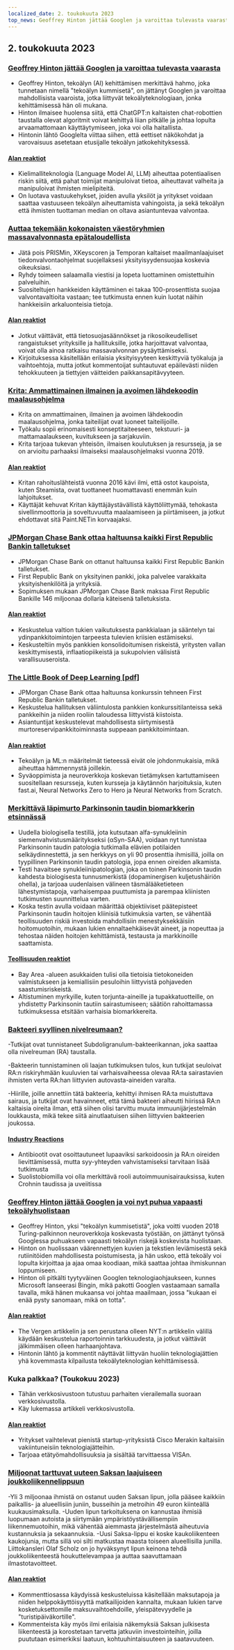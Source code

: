 ```yaml
---
localized_date: 2. toukokuuta 2023
top_news: Geoffrey Hinton jättää Googlen ja varoittaa tulevasta vaarasta
---
```




<CallToAction />

<Steps>

## 2. toukokuuta 2023

### [Geoffrey Hinton jättää Googlen ja varoittaa tulevasta vaarasta](https://www.nytimes.com/2023/05/01/technology/ai-google-chatbot-engineer-quits-hinton.html)

- Geoffrey Hinton, tekoälyn (AI) kehittämisen merkittävä hahmo, joka tunnetaan nimellä "tekoälyn kummisetä", on jättänyt Googlen ja varoittaa mahdollisista vaaroista, jotka liittyvät tekoälyteknologiaan, jonka kehittämisessä hän oli mukana.
- Hinton ilmaisee huolensa siitä, että ChatGPT:n kaltaisten chat-robottien taustalla olevat algoritmit voivat kehittyä liian pitkälle ja johtaa lopulta arvaamattomaan käyttäytymiseen, joka voi olla haitallista.
- Hintonin lähtö Googlelta viittaa siihen, että eettiset näkökohdat ja varovaisuus asetetaan etusijalle tekoälyn jatkokehityksessä.

#### [Alan reaktiot](http://news.ycombinator.com/item?id=35771104)

- Kielimalliteknologia (Language Model AI, LLM) aiheuttaa potentiaalisen riskin siitä, että pahat toimijat manipuloivat tietoa, aiheuttavat valheita ja manipuloivat ihmisten mielipiteitä.
- On luotava vastuukehykset, joiden avulla yksilöt ja yritykset voidaan saattaa vastuuseen tekoälyn aiheuttamista vahingoista, ja sekä tekoälyn että ihmisten tuottaman median on oltava asiantuntevaa valvontaa.

### [Auttaa tekemään kokonaisten väestöryhmien massavalvonnasta epätaloudellista](https://prism-break.org/en/)

- Jätä pois PRISMin, XKeyscoren ja Temporan kaltaiset maailmanlaajuiset tiedonvalvontaohjelmat suojellaksesi yksityisyydensuojaa koskevia oikeuksiasi.
- Ryhdy toimeen salaamalla viestisi ja lopeta luottaminen omistettuihin palveluihin.
- Suositeltujen hankkeiden käyttäminen ei takaa 100-prosenttista suojaa valvontavaltioita vastaan; tee tutkimusta ennen kuin luotat näihin hankkeisiin arkaluonteisia tietoja.

#### [Alan reaktiot](http://news.ycombinator.com/item?id=35772005)

- Jotkut väittävät, että tietosuojasäännökset ja rikosoikeudelliset rangaistukset yrityksille ja hallituksille, jotka harjoittavat valvontaa, voivat olla ainoa ratkaisu massavalvonnan pysäyttämiseksi.
- Kirjoituksessa käsitellään erilaisia yksityisyyteen keskittyviä työkaluja ja vaihtoehtoja, mutta jotkut kommentoijat suhtautuvat epäilevästi niiden tehokkuuteen ja tiettyjen väitteiden paikkansapitävyyteen.

### [Krita: Ammattimainen ilmainen ja avoimen lähdekoodin maalausohjelma](https://krita.org/en/)

- Krita on ammattimainen, ilmainen ja avoimen lähdekoodin maalausohjelma, jonka taiteilijat ovat luoneet taiteilijoille.
- Työkalu sopii erinomaisesti konseptitaiteeseen, tekstuuri- ja mattamaalaukseen, kuvitukseen ja sarjakuviin.
- Krita tarjoaa tukevan yhteisön, ilmaisen koulutuksen ja resursseja, ja se on arvioitu parhaaksi ilmaiseksi maalausohjelmaksi vuonna 2019.

#### [Alan reaktiot](http://news.ycombinator.com/item?id=35771994)

- Kritan rahoituslähteistä vuonna 2016 kävi ilmi, että ostot kaupoista, kuten Steamista, ovat tuottaneet huomattavasti enemmän kuin lahjoitukset.
- Käyttäjät kehuvat Kritan käyttäjäystävällistä käyttöliittymää, tehokasta sivellinmoottoria ja soveltuvuutta maalaamiseen ja piirtämiseen, ja jotkut ehdottavat sitä Paint.NETin korvaajaksi.

### [JPMorgan Chase Bank ottaa haltuunsa kaikki First Republic Bankin talletukset](https://www.fdic.gov/news/press-releases/2023/pr23034.html)

- JPMorgan Chase Bank on ottanut haltuunsa kaikki First Republic Bankin talletukset.
- First Republic Bank on yksityinen pankki, joka palvelee varakkaita yksityishenkilöitä ja yrityksiä.
- Sopimuksen mukaan JPMorgan Chase Bank maksaa First Republic Bankille 146 miljoonaa dollaria käteisenä talletuksista.

#### [Alan reaktiot](http://news.ycombinator.com/item?id=35770048)

- Keskustelua valtion tukien vaikutuksesta pankkialaan ja sääntelyn tai ydinpankkitoimintojen tarpeesta tulevien kriisien estämiseksi.
- Keskusteltiin myös pankkien konsolidoitumisen riskeistä, yritysten vallan keskittymisestä, inflaatiopiikeistä ja sukupolvien välisistä varallisuuseroista.

### [The Little Book of Deep Learning [pdf]](https://fleuret.org/public/lbdl.pdf)

- JPMorgan Chase Bank ottaa haltuunsa konkurssin tehneen First Republic Bankin talletukset.
- Keskustelua hallituksen väliintulosta pankkien konkurssitilanteissa sekä pankkeihin ja niiden rooliin taloudessa liittyvistä kiistoista.
- Asiantuntijat keskustelevat mahdollisesta siirtymisestä murtoreservipankkitoiminnasta suppeaan pankkitoimintaan.

#### [Alan reaktiot](http://news.ycombinator.com/item?id=35767789)

- Tekoälyn ja ML:n määritelmät tieteessä eivät ole johdonmukaisia, mikä aiheuttaa hämmennystä joillekin.
- Syväoppimista ja neuroverkkoja koskevan tietämyksen kartuttamiseen suositellaan resursseja, kuten kursseja ja käytännön harjoituksia, kuten fast.ai, Neural Networks Zero to Hero ja Neural Networks from Scratch.

### [Merkittävä läpimurto Parkinsonin taudin biomarkkerin etsinnässä](https://www.michaeljfox.org/publication/michael-j-fox-foundation-announces-significant-breakthrough-search-parkinsons-biomarker)

- Uudella biologisella testillä, jota kutsutaan alfa-synukleiinin siemenvahvistusmääritykseksi (αSyn-SAA), voidaan nyt tunnistaa Parkinsonin taudin patologia tutkimalla elävien potilaiden selkäydinnestettä, ja sen herkkyys on yli 90 prosenttia ihmisillä, joilla on tyypillinen Parkinsonin taudin patologia, jopa ennen oireiden alkamista.
- Testi havaitsee synukleiinipatologian, joka on toinen Parkinsonin taudin kahdesta biologisesta tunnusmerkistä (dopaminergisen kuljetushäiriön ohella), ja tarjoaa uudenlaisen välineen täsmälääketieteen lähestymistapoja, varhaisempaa puuttumista ja parempaa kliinisten tutkimusten suunnittelua varten.
- Koska testin avulla voidaan määrittää objektiiviset päätepisteet Parkinsonin taudin hoitojen kliinisiä tutkimuksia varten, se vähentää teollisuuden riskiä investoida mahdollisiin menestyksekkäisiin hoitomuotoihin, mukaan lukien ennaltaehkäisevät aineet, ja nopeuttaa ja tehostaa näiden hoitojen kehittämistä, testausta ja markkinoille saattamista.

#### [Teollisuuden reaktiot](http://news.ycombinator.com/item?id=35770563)

- Bay Area -alueen asukkaiden tulisi olla tietoisia tietokoneiden valmistukseen ja kemiallisiin pesuloihin liittyvistä pohjaveden saastumisriskeistä.
- Altistuminen myrkyille, kuten torjunta-aineille ja tupakkatuotteille, on yhdistetty Parkinsonin tautiin sairastumiseen; säätiön rahoittamassa tutkimuksessa etsitään varhaisia biomarkkereita.

### [Bakteeri syyllinen nivelreumaan?](https://www.the-scientist.com/news-opinion/a-bacterial-culprit-for-rheumatoid-arthritis-71088)

-Tutkijat ovat tunnistaneet Subdoligranulum-bakteerikannan, joka saattaa olla nivelreuman (RA) taustalla.

-Bakteerin tunnistaminen oli laajan tutkimuksen tulos, kun tutkijat seuloivat RA:n riskiryhmään kuuluvien tai varhaisvaiheessa olevaa RA:ta sairastavien ihmisten verta RA:han liittyvien autovasta-aineiden varalta.

-Hiirille, joille annettiin tätä bakteeria, kehittyi ihmisen RA:ta muistuttava sairaus, ja tutkijat ovat havainneet, että tämä bakteeri aiheutti hiirissä RA:n kaltaisia oireita ilman, että siihen olisi tarvittu muuta immuunijärjestelmän loukkausta, mikä tekee siitä ainutlaatuisen siihen liittyvien bakteerien joukossa.

#### [Industry Reactions](http://news.ycombinator.com/item?id=35775704)

- Antibiootit ovat osoittautuneet lupaaviksi sarkoidoosin ja RA:n oireiden lievittämisessä, mutta syy-yhteyden vahvistamiseksi tarvitaan lisää tutkimusta
- Suolistobiomilla voi olla merkittävä rooli autoimmuunisairauksissa, kuten Crohnin taudissa ja uveiitissa

### [Geoffrey Hinton jättää Googlen ja voi nyt puhua vapaasti tekoälyhuolistaan](https://www.theverge.com/2023/5/1/23706311/hinton-godfather-of-ai-threats-fears-warnings)

- Geoffrey Hinton, yksi "tekoälyn kummisetistä", joka voitti vuoden 2018 Turing-palkinnon neuroverkkoja koskevasta työstään, on jättänyt työnsä Googlessa puhuakseen vapaasti tekoälyn riskejä koskevista huolistaan.
- Hinton on huolissaan väärennettyjen kuvien ja tekstien leviämisestä sekä rutiinitöiden mahdollisesta poistumisesta, ja hän uskoo, että tekoäly voi lopulta kirjoittaa ja ajaa omaa koodiaan, mikä saattaa johtaa ihmiskunnan loppumiseen.
- Hinton oli pitkälti tyytyväinen Googlen teknologiaohjaukseen, kunnes Microsoft lanseerasi Bingin, mikä pakotti Googlen vastaamaan samalla tavalla, mikä hänen mukaansa voi johtaa maailmaan, jossa "kukaan ei enää pysty sanomaan, mikä on totta".

#### [Alan reaktiot](http://news.ycombinator.com/item?id=35771508)

- The Vergen artikkelin ja sen perustana olleen NYT:n artikkelin välillä käydään keskustelua raportoinnin tarkkuudesta, ja jotkut väittävät jälkimmäisen olleen harhaanjohtava.
- Hintonin lähtö ja kommentit näyttävät liittyvän huoliin teknologiajättien yhä kovemmasta kilpailusta tekoälyteknologian kehittämisessä.

### Kuka palkkaa? (Toukokuu 2023)

- Tähän verkkosivustoon tutustuu parhaiten vierailemalla suoraan verkkosivustolla.
- Käy lukemassa artikkeli verkkosivustolla.

#### [Alan reaktiot](http://news.ycombinator.com/item?id=35773707)

- Yritykset vaihtelevat pienistä startup-yrityksistä Cisco Merakin kaltaisiin vakiintuneisiin teknologiajätteihin.
- Tarjoaa etätyömahdollisuuksia ja sisältää tarvittaessa VISAn.

### [Miljoonat tarttuvat uuteen Saksan laajuiseen joukkoliikennelippuun](https://apnews.com/article/germany-public-transit-cheap-ticket-trains-metro-3d83f1a35ab8e3945b8034b9bd511c29)

-Yli 3 miljoonaa ihmistä on ostanut uuden Saksan lipun, jolla pääsee kaikkiin paikallis- ja alueellisiin juniin, busseihin ja metroihin 49 euron kiinteällä kuukausimaksulla.
-Uuden lipun tarkoituksena on kannustaa ihmisiä luopumaan autoista ja siirtymään ympäristöystävällisempiin liikennemuotoihin, mikä vähentää aiemmasta järjestelmästä aiheutuvia kustannuksia ja sekaannuksia.
-Uusi Saksa-lippu ei koske kaukoliikenteen kaukojunia, mutta sillä voi silti matkustaa maasta toiseen alueellisilla junilla. Liittokansleri Olaf Scholz on jo hyväksynyt lipun keinona tehdä joukkoliikenteestä houkuttelevampaa ja auttaa saavuttamaan ilmastotavoitteet.

#### [Alan reaktiot](http://news.ycombinator.com/item?id=35770816)

- Kommenttiosassa käydyissä keskusteluissa käsitellään maksutapoja ja niiden helppokäyttöisyyttä matkailijoiden kannalta, mukaan lukien tarve kosketuksettomille maksuvaihtoehdoille, yleispätevyydelle ja "turistipäiväkortille".
- Kommenteista käy myös ilmi erilaisia näkemyksiä Saksan julkisesta liikenteestä ja korostetaan tarvetta jatkuviin investointeihin, joilla puututaan esimerkiksi laatuun, kohtuuhintaisuuteen ja saatavuuteen.

</Steps>
